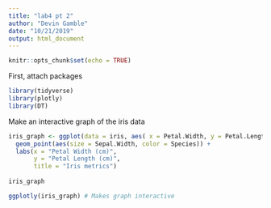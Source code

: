 ```yaml
---
title: "lab4 pt 2"
author: "Devin Gamble"
date: "10/21/2019"
output: html_document
---
```


```r
knitr::opts_chunk$set(echo = TRUE)
```

First, attach packages

```r
library(tidyverse)
library(plotly)
library(DT)
```

Make an interactive graph of the iris data
```r
iris_graph <- ggplot(data = iris, aes( x = Petal.Width, y = Petal.Length)) + 
  geom_point(aes(size = Sepal.Width, color = Species)) +
  labs(x = "Petal Width (cm)",
       y = "Petal Length (cm)",
       title = "Iris metrics")
  
iris_graph

ggplotly(iris_graph) # Makes graph interactive

```



